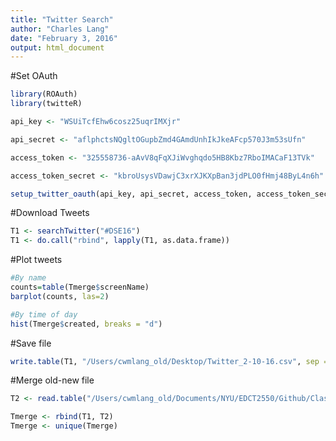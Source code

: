 ```yaml
---
title: "Twitter Search"
author: "Charles Lang"
date: "February 3, 2016"
output: html_document
---
```

#Set OAuth
```r
library(ROAuth)
library(twitteR)

api_key <- "WSUiTcfEhw6cosz25uqrIMXjr"

api_secret <- "aflphctsNQgltOGupbZmd4GAmdUnhIkJkeAFcp570J3m53sUfn"

access_token <- "325558736-aAvV8qFqXJiWvghqdo5HB8Kbz7RboIMACaF13TVk"

access_token_secret <- "kbroUsysVDawjC3xrXJKXpBan3jdPLO0fHmj48ByL4n6h"

setup_twitter_oauth(api_key, api_secret, access_token, access_token_secret)
```
#Download Tweets
```r
T1 <- searchTwitter("#DSE16")
T1 <- do.call("rbind", lapply(T1, as.data.frame))
```
#Plot tweets
```r
#By name
counts=table(Tmerge$screenName)
barplot(counts, las=2)

#By time of day
hist(Tmerge$created, breaks = "d")
```
#Save file
```r
write.table(T1, "/Users/cwmlang_old/Desktop/Twitter_2-10-16.csv", sep = ",")
```
#Merge old-new file
```r
T2 <- read.table("/Users/cwmlang_old/Documents/NYU/EDCT2550/Github/Class-Data/Twitter_2-3-16.csv", sep = ",", header = TRUE)

Tmerge <- rbind(T1, T2)
Tmerge <- unique(Tmerge)

```

